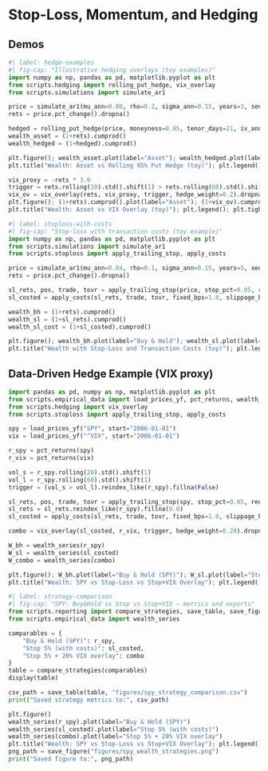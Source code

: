 
# Stop-Loss, Momentum, and Hedging

## Demos

```python
#| label: hedge-examples
#| fig-cap: "Illustrative hedging overlays (toy examples)"
import numpy as np, pandas as pd, matplotlib.pyplot as plt
from scripts.hedging import rolling_put_hedge, vix_overlay
from scripts.simulations import simulate_ar1

price = simulate_ar1(mu_ann=0.00, rho=0.2, sigma_ann=0.15, years=3, seed=123)
rets = price.pct_change().dropna()

hedged = rolling_put_hedge(price, moneyness=0.95, tenor_days=21, iv_annual=0.20).dropna()
wealth_asset = (1+rets).cumprod()
wealth_hedged = (1+hedged).cumprod()

plt.figure(); wealth_asset.plot(label="Asset"); wealth_hedged.plot(label="Put-hedged")
plt.title("Wealth: Asset vs Rolling 95% Put Hedge (toy)"); plt.legend(); plt.tight_layout(); plt.show()

vix_proxy = -rets * 3.0
trigger = rets.rolling(10).std().shift(1) > rets.rolling(60).std().shift(1)
vix_ov = vix_overlay(rets, vix_proxy, trigger, hedge_weight=0.2).dropna()
plt.figure(); (1+rets).cumprod().plot(label="Asset"); (1+vix_ov).cumprod().plot(label="VIX overlay")
plt.title("Wealth: Asset vs VIX Overlay (toy)"); plt.legend(); plt.tight_layout(); plt.show()
```

```python
#| label: stoploss-with-costs
#| fig-cap: "Stop-loss with transaction costs (toy example)"
import numpy as np, pandas as pd, matplotlib.pyplot as plt
from scripts.simulations import simulate_ar1
from scripts.stoploss import apply_trailing_stop, apply_costs

price = simulate_ar1(mu_ann=0.04, rho=0.1, sigma_ann=0.15, years=5, seed=7)
rets = price.pct_change().dropna()

sl_rets, pos, trade, tovr = apply_trailing_stop(price, stop_pct=0.05, reenter_above_peak=True)
sl_costed = apply_costs(sl_rets, trade, tovr, fixed_bps=1.0, slippage_bps=2.0, spread_bps=5.0)

wealth_bh = (1+rets).cumprod()
wealth_sl = (1+sl_rets).cumprod()
wealth_sl_cost = (1+sl_costed).cumprod()

plt.figure(); wealth_bh.plot(label="Buy & Hold"); wealth_sl.plot(label="Stop 5% (no costs)"); wealth_sl_cost.plot(label="Stop 5% (with costs)")
plt.title("Wealth with Stop-Loss and Transaction Costs (toy)"); plt.legend(); plt.tight_layout(); plt.show()
```

## Data-Driven Hedge Example (VIX proxy)

```python
import pandas as pd, numpy as np, matplotlib.pyplot as plt
from scripts.empirical_data import load_prices_yf, pct_returns, wealth_series
from scripts.hedging import vix_overlay
from scripts.stoploss import apply_trailing_stop, apply_costs

spy = load_prices_yf("SPY", start="2006-01-01")
vix = load_prices_yf("^VIX", start="2006-01-01")

r_spy = pct_returns(spy)
r_vix = pct_returns(vix)

vol_s = r_spy.rolling(20).std().shift(1)
vol_l = r_spy.rolling(60).std().shift(1)
trigger = (vol_s > vol_l).reindex_like(r_spy).fillna(False)

sl_rets, pos, trade, tovr = apply_trailing_stop(spy, stop_pct=0.05, reenter_above_peak=True)
sl_rets = sl_rets.reindex_like(r_spy).fillna(0.0)
sl_costed = apply_costs(sl_rets, trade, tovr, fixed_bps=1.0, slippage_bps=2.0, spread_bps=5.0)

combo = vix_overlay(sl_costed, r_vix, trigger, hedge_weight=0.20).dropna()

W_bh = wealth_series(r_spy)
W_sl = wealth_series(sl_costed)
W_combo = wealth_series(combo)

plt.figure(); W_bh.plot(label="Buy & Hold (SPY)"); W_sl.plot(label="Stop 5% (with costs)"); W_combo.plot(label="Stop 5% + 20% VIX overlay")
plt.title("Wealth: SPY vs Stop-Loss vs Stop+VIX Overlay"); plt.legend(); plt.tight_layout(); plt.show()
```

```python
#| label: strategy-comparison
#| fig-cap: "SPY: Buy&Hold vs Stop vs Stop+VIX — metrics and exports"
from scripts.reporting import compare_strategies, save_table, save_figure
from scripts.empirical_data import wealth_series

comparables = {
    "Buy & Hold (SPY)": r_spy,
    "Stop 5% (with costs)": sl_costed,
    "Stop 5% + 20% VIX overlay": combo
}
table = compare_strategies(comparables)
display(table)

csv_path = save_table(table, "figures/spy_strategy_comparison.csv")
print("Saved strategy metrics to:", csv_path)

plt.figure()
wealth_series(r_spy).plot(label="Buy & Hold (SPY)")
wealth_series(sl_costed).plot(label="Stop 5% (with costs)")
wealth_series(combo).plot(label="Stop 5% + 20% VIX overlay")
plt.title("Wealth: SPY vs Stop-Loss vs Stop+VIX Overlay"); plt.legend()
png_path = save_figure("figures/spy_wealth_strategies.png")
print("Saved figure to:", png_path)
```
